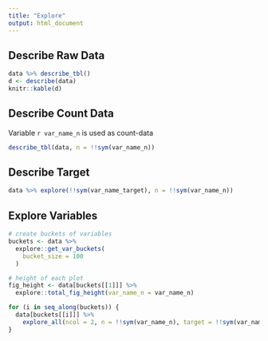 ```yaml
---
title: "Explore"
output: html_document
---
```


## Describe Raw Data

```r
data %>% describe_tbl()
d <- describe(data)
knitr::kable(d)
```

## Describe Count Data

Variable `r var_name_n` is used as count-data

```r
describe_tbl(data, n = !!sym(var_name_n))
```


## Describe Target

```r
data %>% explore(!!sym(var_name_target), n = !!sym(var_name_n))
```

## Explore Variables

```r
# create buckets of variables
buckets <- data %>% 
  explore::get_var_buckets(
    bucket_size = 100
  )

# height of each plot
fig_height <- data[buckets[[1]]] %>% 
  explore::total_fig_height(var_name_n = var_name_n)

```

```r
for (i in seq_along(buckets)) {
  data[buckets[[i]]] %>% 
    explore_all(ncol = 2, n = !!sym(var_name_n), target = !!sym(var_name_target), split = TRUE)
}
```
